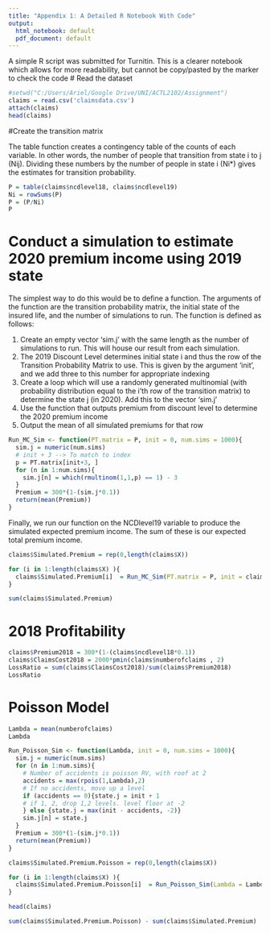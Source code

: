 ---
title: "Appendix 1: A Detailed R Notebook With Code"
output:
  html_notebook: default
  pdf_document: default
---
A simple R script was submitted for Turnitin. This is a clearer notebook which allows for more readability, but cannot be copy/pasted by the marker to check the code
# Read the dataset
```{r}
#setwd("C:/Users/Ariel/Google Drive/UNI/ACTL2102/Assignment")
claims = read.csv('claimsdata.csv')
attach(claims)
head(claims)
```

#Create the transition matrix

The table function creates a contingency table of the counts of each variable. In other words, the number of people that transition from state i to j (Nij). Dividing these numbers by the number of people in state i (Ni*) gives the estimates for transition probability.

```{r}
P = table(claims$ncdlevel18, claims$ncdlevel19)
Ni = rowSums(P)
P = (P/Ni)
P
```

# Conduct a simulation to estimate 2020 premium income using 2019 state

The simplest way to do this would be to define a function. The arguments of the function are the transition probability matrix, the initial state of the insured life, and the number of simulations to run. The function is defined as follows:

  1. Create an empty vector 'sim.j' with the same length as the number of simulations to run. This will house our result from each simulation.
  2. The 2019 Discount Level determines initial state i and thus the row of the Transition Probability Matrix to use. This is given by the argument 'init', and we add three to this number for appropriate indexing
  3. Create a loop which will use a randomly generated multinomial (with probability distribution equal to the i'th row of the transition matrix) to determine the state j (in 2020). Add this to the vector 'sim.j'
  4. Use the function that outputs premium from discount level to determine the 2020 premium income
  5. Output the mean of all simulated premiums for that row

```{r}
Run_MC_Sim <- function(PT.matrix = P, init = 0, num.sims = 1000){
  sim.j = numeric(num.sims)
  # init + 3 --> To match to index
  p = PT.matrix[init+3, ]
  for (n in 1:num.sims){
    sim.j[n] = which(rmultinom(1,1,p) == 1) - 3
  }
  Premium = 300*(1-(sim.j*0.1))
  return(mean(Premium))
}
```

Finally, we run our function on the NCDlevel19 variable to produce the simulated expected premium income. The sum of these is our expected total premium income.

```{r}
claims$Simulated.Premium = rep(0,length(claims$X))

for (i in 1:length(claims$X) ){
  claims$Simulated.Premium[i]  = Run_MC_Sim(PT.matrix = P, init = claims$ncdlevel19[i], num.sims = 1000)
}

sum(claims$Simulated.Premium)
```

# 2018 Profitability
```{r}
claims$Premium2018 = 300*(1-(claims$ncdlevel18*0.1))
claims$ClaimsCost2018 = 2000*pmin(claims$numberofclaims , 2)
LossRatio = sum(claims$ClaimsCost2018)/sum(claims$Premium2018)
LossRatio
```


# Poisson Model
```{r}
Lambda = mean(numberofclaims)
Lambda
```

```{r}
Run_Poisson_Sim <- function(Lambda, init = 0, num.sims = 1000){
  sim.j = numeric(num.sims)
  for (n in 1:num.sims){
    # Number of accidents is poisson RV, with roof at 2
    accidents = max(rpois(1,Lambda),2)
    # If no accidents, move up a level
    if (accidents == 0){state.j = init + 1
    # if 1, 2, drop 1,2 levels. level floor at -2
    } else {state.j = max(init - accidents, -2)}
    sim.j[n] = state.j
  }
  Premium = 300*(1-(sim.j*0.1))
  return(mean(Premium))
}
```

```{r}
claims$Simulated.Premium.Poisson = rep(0,length(claims$X))

for (i in 1:length(claims$X) ){
  claims$Simulated.Premium.Poisson[i]  = Run_Poisson_Sim(Lambda = Lambda, init = claims$ncdlevel19[i], num.sims = 1000)
}

head(claims)
```

```{r}
sum(claims$Simulated.Premium.Poisson) - sum(claims$Simulated.Premium) 
```

